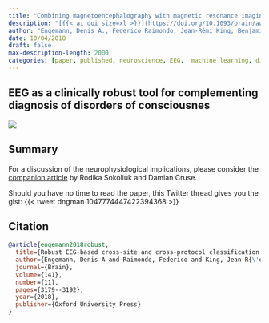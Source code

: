 ```yaml
---
title: "Combining magnetoencephalography with magnetic resonance imaging enhances learning of surrogate-biomarkers"
description: "[{{< ai doi size=xl >}}](https://doi.org/10.1093/brain/awy251) [{{< bi file-pdf size=1.5em >}}](https://academic.oup.com/brain/advance-article-pdf/doi/10.1093/brain/awy251/26172804/awy251.pdf) [{{< bi github size=1.5em >}}](https://github.com/nice-tools/nice)"
author: "Engemann, Denis A., Federico Raimondo, Jean-Rémi King, Benjamin Rohaut, Gilles Louppe, Frédéric Faugeras, Jitka Annen, ... & Jacobo Sitt"
date: 10/04/2018
draft: false
max-description-length: 2000
categories: [paper, published, neuroscience, EEG,  machine learning, disorders of consciousness, neurology]
---
```


## EEG as a clinically robust tool for complementing diagnosis of disorders of consciousnes

![](../engemann_2018_doc.jpeg)

## Summary

For a discussion of the neurophysiological implications, please consider the [companion article](https://academic.oup.com/brain/article-abstract/141/11/3179/5114404?redirectedFrom=fulltext) by Rodika Sokoliuk and Damian Cruse.

Should you have no time to read the paper, this Twitter thread gives you the gist:
{{< tweet dngman 1047774447422394368 >}}

## Citation

```bibtex
@article{engemann2018robust,
  title={Robust EEG-based cross-site and cross-protocol classification of states of consciousness},
  author={Engemann, Denis A and Raimondo, Federico and King, Jean-R{\'e}mi and Rohaut, Benjamin and Louppe, Gilles and Faugeras, Fr{\'e}d{\'e}ric and Annen, Jitka and Cassol, Helena and Gosseries, Olivia and Fernandez-Slezak, Diego and others},
  journal={Brain},
  volume={141},
  number={11},
  pages={3179--3192},
  year={2018},
  publisher={Oxford University Press}
}
```